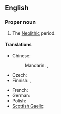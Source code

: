 ==English==

===Proper noun===
{{en-proper noun}}

# The [[Neolithic]] period.

====Translations====
{{trans-top|Neolithic period}}
* Chinese:
*: Mandarin: {{t+|cmn|新石器時代|sc=Hani}}, {{t+|cmn|新石器时代|tr=Xīnshíqì Shídài|sc=Hani}}
* Czech: {{t|cs|neolit|m}}
* Finnish: {{t|fi|[[nuorempi]] [[kivikausi]]}}, {{t|fi|[[neoliittinen]] [[kausi]]}}
{{trans-mid}}
* French: {{t+|fr|Néolithique|m}}
* German: {{t+|de|Jungsteinzeit|f}}
* Polish: {{t+|pl|neolit|m}}
* [[Scottish Gaelic]]: {{t|gd|Linn Ùr na Cloiche|f}}
{{trans-bottom}}